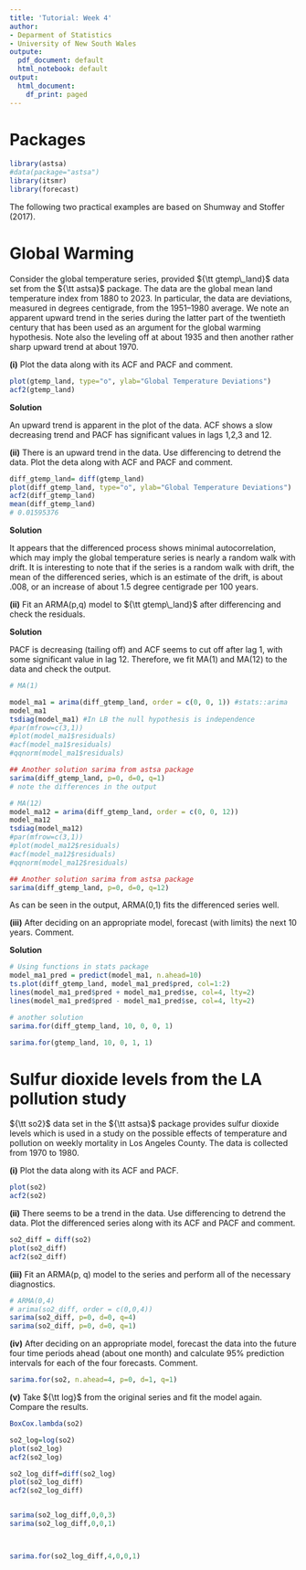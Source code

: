 ```yaml
---
title: 'Tutorial: Week 4'
author:
- Deparment of Statistics
- University of New South Wales
outpute:
  pdf_document: default
  html_notebook: default
output:
  html_document:
    df_print: paged
---
```



# Packages

```r
library(astsa)
#data(package="astsa")
library(itsmr)
library(forecast)
```

The following two practical examples are based on Shumway and Stoffer (2017).



# Global Warming 
Consider the global temperature series, provided ${\tt gtemp\_land}$ data set from the ${\tt astsa}$ package. The data are the global mean land temperature index from 1880 to 2023. In particular, the data are deviations, measured in degrees centigrade, from the 1951–1980 average. We note an apparent upward trend in the series during the latter part of the twentieth century that has been used as an argument for the global warming hypothesis. Note also the leveling off at about 1935 and then another rather sharp upward trend at about 1970. 

**(i)** Plot the data along with its ACF and PACF and comment.

```r
plot(gtemp_land, type="o", ylab="Global Temperature Deviations")
acf2(gtemp_land)

```
**Solution** 

An upward trend is apparent in the plot of the data. ACF shows a slow decreasing trend and PACF has significant values in lags 1,2,3 and 12.



**(ii)** There is an upward trend in the data. Use differencing to detrend the data. Plot the deta along with ACF and PACF and comment. 
```r
diff_gtemp_land= diff(gtemp_land)
plot(diff_gtemp_land, type="o", ylab="Global Temperature Deviations")
acf2(diff_gtemp_land)
mean(diff_gtemp_land)
# 0.01595376

```
**Solution**

It appears that the differenced process shows minimal autocorrelation,
which may imply the global temperature series is nearly a random walk with drift.
It is interesting to note that if the series is a random walk with drift, the mean of the
differenced series, which is an estimate of the drift, is about .008, or an increase of
about 1.5 degree centigrade per 100 years.

\textcolor{red}{\bf For the rest of the question note that model fits to the diffrenced series not the original one.}

**(ii)** Fit an ARMA(p,q) model to ${\tt gtemp\_land}$ after differencing and check the residuals.


**Solution**

PACF is decreasing (tailing off) and ACF seems to cut off after lag 1, with some significant value in lag 12. Therefore,  we fit MA(1) and MA(12) to the data and check the output. 


```r
# MA(1)

model_ma1 = arima(diff_gtemp_land, order = c(0, 0, 1)) #stats::arima
model_ma1
tsdiag(model_ma1) #In LB the null hypothesis is independence 
#par(mfrow=c(3,1))
#plot(model_ma1$residuals)
#acf(model_ma1$residuals)
#qqnorm(model_ma1$residuals)

## Another solution sarima from astsa package
sarima(diff_gtemp_land, p=0, d=0, q=1)
# note the differences in the output

```


```r

# MA(12)
model_ma12 = arima(diff_gtemp_land, order = c(0, 0, 12)) 
model_ma12
tsdiag(model_ma12)
#par(mfrow=c(3,1))
#plot(model_ma12$residuals)
#acf(model_ma12$residuals)
#qqnorm(model_ma12$residuals)

## Another solution sarima from astsa package
sarima(diff_gtemp_land, p=0, d=0, q=12)
```

As can be seen in the output, ARMA(0,1) fits the differenced series well.

**(iii)** After deciding on an appropriate model, forecast (with limits) the next 10 years.
Comment.


**Solution**

```r
# Using functions in stats package
model_ma1_pred = predict(model_ma1, n.ahead=10) 
ts.plot(diff_gtemp_land, model_ma1_pred$pred, col=1:2)
lines(model_ma1_pred$pred + model_ma1_pred$se, col=4, lty=2)
lines(model_ma1_pred$pred - model_ma1_pred$se, col=4, lty=2)

# another solution
sarima.for(diff_gtemp_land, 10, 0, 0, 1)

sarima.for(gtemp_land, 10, 0, 1, 1)
```

\clearpage

# Sulfur dioxide levels from the LA pollution study

${\tt so2}$ data set in the ${\tt astsa}$ package provides sulfur dioxide levels which is used in a study on the possible effects of temperature and pollution on weekly mortality in Los
Angeles County. The data is collected from 1970 to 1980. 

**(i)** Plot the data along with its ACF and PACF.
```r
plot(so2)
acf2(so2)
```



**(ii)** There seems to be a trend in the data. Use differencing to detrend the data. Plot the differenced series along with its ACF and PACF and comment.
```r
so2_diff = diff(so2)
plot(so2_diff)
acf2(so2_diff)
```

\textcolor{red}{\bf For the rest of the question note that model fits to the diffrenced series not the original one.}

**(iii)** Fit an ARMA(p, q) model to the series and perform all
of the necessary diagnostics. 
```r
# ARMA(0,4)
# arima(so2_diff, order = c(0,0,4))
sarima(so2_diff, p=0, d=0, q=4)
sarima(so2_diff, p=0, d=0, q=1)


```


**(iv)** After deciding on an appropriate model, forecast the
data into the future four time periods ahead (about one month) and calculate 95%
prediction intervals for each of the four forecasts. Comment.
```r
sarima.for(so2, n.ahead=4, p=0, d=1, q=1)
```


**(v)** Take ${\tt log}$ from the original series and fit the model again. Compare the results.

```r
BoxCox.lambda(so2)

so2_log=log(so2)
plot(so2_log)
acf2(so2_log)

so2_log_diff=diff(so2_log)
plot(so2_log_diff)
acf2(so2_log_diff)


sarima(so2_log_diff,0,0,3)
sarima(so2_log_diff,0,0,1)



sarima.for(so2_log_diff,4,0,0,1)
```

